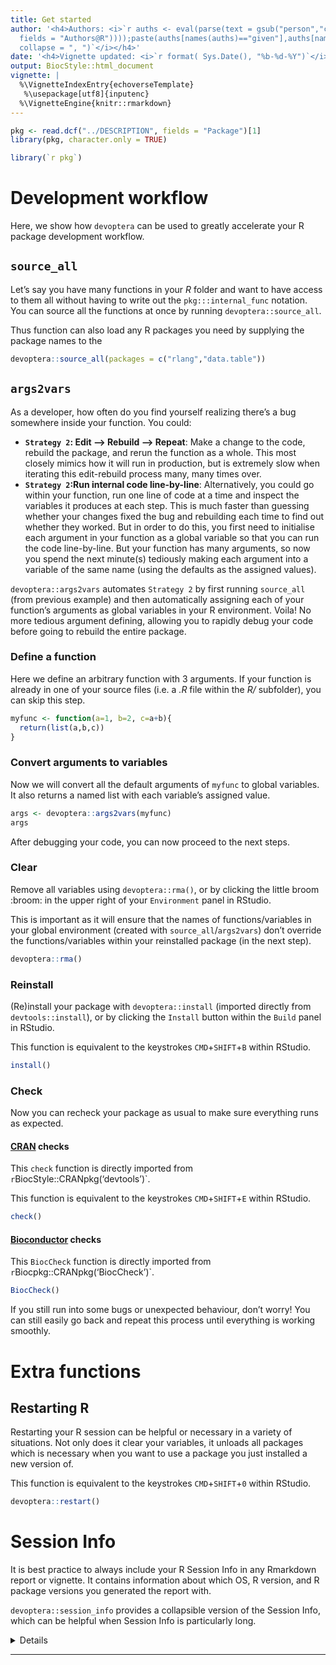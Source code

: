 ```yaml
---
title: Get started
author: '<h4>Authors: <i>`r auths <- eval(parse(text = gsub("person","c",read.dcf("../DESCRIPTION",
  fields = "Authors@R"))));paste(auths[names(auths)=="given"],auths[names(auths)=="family"],
  collapse = ", ")`</i></h4>'
date: '<h4>Vignette updated: <i>`r format( Sys.Date(), "%b-%d-%Y")`</i></h4>'
output: BiocStyle::html_document
vignette: |
  %\VignetteIndexEntry{echoverseTemplate}
   %\usepackage[utf8]{inputenc}
  %\VignetteEngine{knitr::rmarkdown}
---
```



```r
pkg <- read.dcf("../DESCRIPTION", fields = "Package")[1]
library(pkg, character.only = TRUE)
```

```R
library(`r pkg`)
```

# Development workflow

Here, we show how `devoptera` can be used to greatly accelerate your R package development workflow.

## `source_all`

Let's say you have many functions in your *R* folder and want to have access to them all without having to write out the `pkg:::internal_func` notation. You can source all the functions at once by running `devoptera::source_all`.

Thus function can also load any R packages you need by supplying the 
package names to the 

```r
devoptera::source_all(packages = c("rlang","data.table"))
```


## `args2vars`

As a developer, how often do you find yourself realizing there's a bug somewhere inside your function. You could:

* **`Strategy 2`: Edit --> Rebuild --> Repeat**: Make a change to the code, rebuild the package, and rerun the function as a whole. This most closely mimics how it will run in production, but is extremely slow when iterating this edit-rebuild process many, many times over.
* **`Strategy 2`:Run internal code line-by-line**: Alternatively, you could go within your function, run one line of code at a time and inspect the variables it produces at each step. This is much faster than guessing whether your changes fixed the bug and rebuilding each time to find out whether they worked. But in order to do this, you first need to initialise each argument in your function as a global variable so that you can run the code line-by-line. But your function has many arguments, so now you spend the next minute(s) tediously making each argument into a variable of the same name (using the defaults as the assigned values).

`devoptera::args2vars` automates `Strategy 2` by first running `source_all` (from previous example) and then automatically assigning each of your function's arguments as global variables in your R environment.
Voila! No more tedious argument defining, allowing you to rapidly debug your code before going to rebuild the entire package.

### Define a function 

Here we define an arbitrary function with 3 arguments.
If your function is already in one of your source files (i.e. a *.R* file within the *R/* subfolder), you can skip this step. 

```r
myfunc <- function(a=1, b=2, c=a+b){
  return(list(a,b,c))
}
```

### Convert arguments to variables

Now we will convert all the default arguments of `myfunc` to global variables. It also returns a named list with each variable's assigned value.

```r
args <- devoptera::args2vars(myfunc)
args
```


After debugging your code, you can now proceed to the next steps.

### Clear

Remove all variables using `devoptera::rma()`, 
or by clicking the little broom :broom: in the upper right of your `Environment` panel in RStudio.

This is important as it will ensure that the names of functions/variables in your global environment (created with `source_all`/`args2vars`) don't override the functions/variables within your reinstalled package (in the next step).

```r
devoptera::rma()
```

### Reinstall

(Re)install your package with `devoptera::install` (imported directly from `devtools::install`), 
or by clicking the `Install` button within the `Build` panel in RStudio.

This function is equivalent to the keystrokes `CMD`+`SHIFT`+`B` within RStudio.

```r
install()
```

### Check

Now you can recheck your package as usual to make sure everything runs as expected. 

#### [CRAN](https://cran.r-project.org/) checks

This `check` function is directly imported from `r `BiocStyle::CRANpkg('devtools')`.

This function is equivalent to the keystrokes `CMD`+`SHIFT`+`E` within RStudio.

```r
check()
```

#### [Bioconductor](https://bioconductor.org/) checks

This `BiocCheck` function is directly imported from `r `Biocpkg::CRANpkg('BiocCheck')`.

```r
BiocCheck()
```


If you still run into some bugs or unexpected behaviour, don't worry! 
You can still easily go back and repeat this process until everything is working smoothly.

# Extra functions

## Restarting R

Restarting your R session can be helpful or necessary in a variety of situations. Not only does it clear your variables, it unloads all packages which is necessary when you want to use a package you just installed a new version of. 

This function is equivalent to the keystrokes `CMD`+`SHIFT`+`0` within RStudio.

```r
devoptera::restart()
```

 

# Session Info 

It is best practice to always include your R Session Info in any Rmarkdown report or vignette. It contains information about which OS, R version, and R package versions you generated the report with.

`devoptera::session_info` provides a collapsible version of the Session Info, which can be helpful when Session Info is particularly long.

<details> 
```r
devoptera::session_info()
```
</details>   
<hr>
